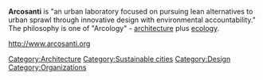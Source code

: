 '''Arcosanti''' is "an urban laboratory focused on pursuing lean alternatives  to urban sprawl through innovative design with  environmental accountability." The philosophy is one of "Arcology" - [[architecture]] plus [[ecology]].

http://www.arcosanti.org

{{stub}}

[[Category:Architecture]]
[[Category:Sustainable cities]]
[[Category:Design]]
[[Category:Organizations]]